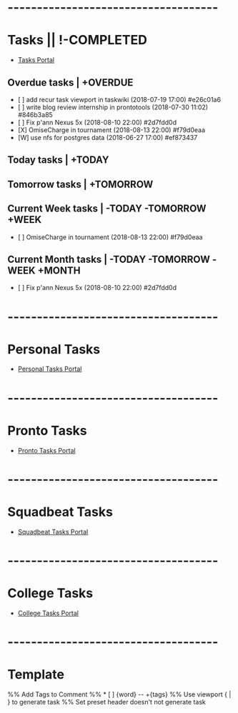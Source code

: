 =------------------------------------=
= Tasks || !-COMPLETED=
* [[Tasks|Tasks Portal]]
== Overdue tasks | +OVERDUE ==
* [ ] add recur task viewport in taskwiki (2018-07-19 17:00)  #e26c01a6
* [ ] write blog review internship in prontotools (2018-07-30 11:02)  #846b3a85
* [ ] Fix p'ann Nexus 5x (2018-08-10 22:00)  #2d7fdd0d
* [X] OmiseCharge in tournament (2018-08-13 22:00)  #f79d0eaa
* [W] use nfs for postgres data (2018-06-27 17:00)  #ef873437
== Today tasks | +TODAY ==
== Tomorrow tasks | +TOMORROW ==
== Current Week tasks | -TODAY -TOMORROW +WEEK ==
* [ ] OmiseCharge in tournament (2018-08-13 22:00)  #f79d0eaa
== Current Month tasks | -TODAY -TOMORROW -WEEK +MONTH ==
* [ ] Fix p'ann Nexus 5x (2018-08-10 22:00)  #2d7fdd0d
=------------------------------------=
= Personal Tasks =
* [[Personal Tasks|Personal Tasks Portal]]
=------------------------------------=
= Pronto Tasks =
* [[Pronto Tasks|Pronto Tasks Portal]]
=------------------------------------=
= Squadbeat Tasks =
* [[Squadbeat Tasks|Squadbeat Tasks Portal]]
=------------------------------------=
= College Tasks =
* [[College Tasks|College Tasks Portal]]
=------------------------------------=
= Template =
%% Add Tags to Comment
%% * [ ] {word} -- +{tags}
%% Use viewport { | } to generate task
%% Set preset header doesn't not generate task
